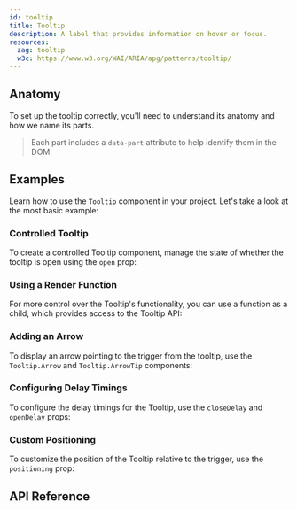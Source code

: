 ```yaml
---
id: tooltip
title: Tooltip
description: A label that provides information on hover or focus.
resources:
  zag: tooltip
  w3c: https://www.w3.org/WAI/ARIA/apg/patterns/tooltip/
---
```


<ComponentPreview />

## Anatomy

To set up the tooltip correctly, you'll need to understand its anatomy and how
we name its parts.

> Each part includes a `data-part` attribute to help identify them in the DOM.

<Anatomy id="tooltip" />

## Examples

Learn how to use the `Tooltip` component in your project. Let's take a look at
the most basic example:

<Story id="Basic" />

### Controlled Tooltip

To create a controlled Tooltip component, manage the state of whether the
tooltip is open using the `open` prop:

<Story id="Controlled" />

### Using a Render Function

For more control over the Tooltip's functionality, you can use a function as a
child, which provides access to the Tooltip API:

<Story id="RenderFn" />

### Adding an Arrow

To display an arrow pointing to the trigger from the tooltip, use the
`Tooltip.Arrow` and `Tooltip.ArrowTip` components:

<Story id="Arrow" />

### Configuring Delay Timings

To configure the delay timings for the Tooltip, use the `closeDelay` and
`openDelay` props:

<Story id="Timings" />

### Custom Positioning

To customize the position of the Tooltip relative to the trigger, use the
`positioning` prop:

<Story id="Positioning" />

## API Reference

<ComponentTypes />
